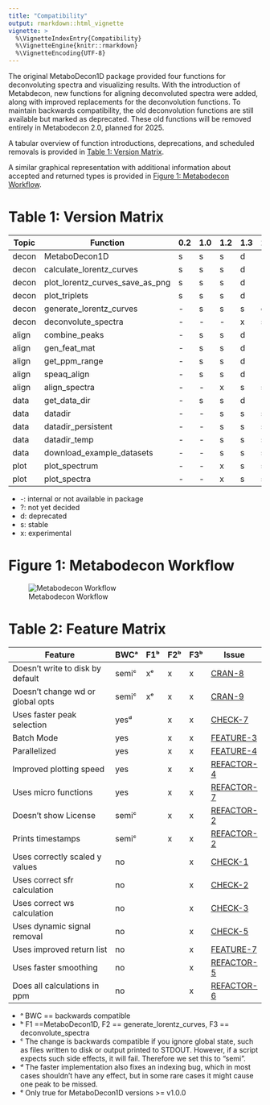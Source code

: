 ```yaml
---
title: "Compatibility"
output: rmarkdown::html_vignette
vignette: >
  %\VignetteIndexEntry{Compatibility}
  %\VignetteEngine{knitr::rmarkdown}
  %\VignetteEncoding{UTF-8}
---
```


The original MetaboDecon1D package provided four functions for deconvoluting spectra and visualizing results. With the introduction of Metabdecon, new functions for aligning deconvoluted spectra were added, along with improved replacements for the deconvolution functions. To maintain backwards compatibility, the old deconvolution functions are still available but marked as deprecated. These old functions will be removed entirely in Metabodecon 2.0, planned for 2025.

A tabular overview of function introductions, deprecations, and scheduled removals is provided in [Table 1: Version Matrix](#table-1-version-matrix).

A similar graphical representation with additional information about accepted and returned types is provided in [Figure 1: Metabodecon Workflow](#figure-1-metabodecon-workflow).

# Table 1: Version Matrix

| Topic | Function                        | 0.2 | 1.0 | 1.2 | 1.3 | 2.0 |
| ----- | ------------------------------- | --- | --- | --- | --- | --- |
| decon | MetaboDecon1D                   | s   | s   | s   | d   | -   |
| decon | calculate_lorentz_curves        | s   | s   | s   | d   | -   |
| decon | plot_lorentz_curves_save_as_png | s   | s   | s   | d   | -   |
| decon | plot_triplets                   | s   | s   | s   | d   | -   |
| decon | generate_lorentz_curves         | -   | s   | s   | s   | d   |
| decon | deconvolute_spectra             | -   | -   | -   | x   | s   |
| align | combine_peaks                   | -   | s   | s   | d   | -   |
| align | gen_feat_mat                    | -   | s   | s   | d   | -   |
| align | get_ppm_range                   | -   | s   | s   | d   | -   |
| align | speaq_align                     | -   | s   | s   | d   | -   |
| align | align_spectra                   | -   | -   | x   | s   | s   |
| data  | get_data_dir                    | -   | s   | s   | d   | -   |
| data  | datadir                         | -   | -   | s   | s   | s   |
| data  | datadir_persistent              | -   | -   | s   | s   | s   |
| data  | datadir_temp                    | -   | -   | s   | s   | s   |
| data  | download_example_datasets       | -   | -   | s   | s   | s   |
| plot  | plot_spectrum                   | -   | -   | x   | s   | s   |
| plot  | plot_spectra                    | -   | -   | x   | s   | s   |

* -: internal or not available in package
* ?: not yet decided
* d: deprecated
* s: stable
* x: experimental

# Figure 1: Metabodecon Workflow

![Metabodecon Workflow](Classes\spectra_classes.png)

# Table 2: Feature Matrix

| Feature                          | BWCᵃ  | F1ᵇ | F2ᵇ | F3ᵇ | Issue        |
| -------------------------------- | ----- | --- | --- | --- | ------------ |
| Doesn't write to disk by default | semiᶜ | xᵉ  | x   | x   | [CRAN-8]     |
| Doesn't change wd or global opts | semiᶜ | xᵉ  | x   | x   | [CRAN-9]     |
| Uses faster peak selection       | yesᵈ  |     | x   | x   | [CHECK-7]    |
| Batch Mode                       | yes   |     | x   | x   | [FEATURE-3]  |
| Parallelized                     | yes   |     | x   | x   | [FEATURE-4]  |
| Improved plotting speed          | yes   |     | x   | x   | [REFACTOR-4] |
| Uses micro functions             | yes   |     | x   | x   | [REFACTOR-7] |
| Doesn't show License             | semiᶜ |     | x   | x   | [REFACTOR-2] |
| Prints timestamps                | semiᶜ |     | x   | x   | [REFACTOR-2] |
| Uses correctly scaled y values   | no    |     |     | x   | [CHECK-1]    |
| Uses correct sfr calculation     | no    |     |     | x   | [CHECK-2]    |
| Uses correct ws calculation      | no    |     |     | x   | [CHECK-3]    |
| Uses dynamic signal removal      | no    |     |     | x   | [CHECK-5]    |
| Uses improved return list        | no    |     |     | x   | [FEATURE-7]  |
| Uses faster smoothing            | no    |     |     | x   | [REFACTOR-5] |
| Does all calculations in ppm     | no    |     |     | x   | [REFACTOR-6] |

- ᵃ BWC == backwards compatible
- ᵇ F1 ==MetaboDecon1D, F2 == generate_lorentz_curves, F3 == deconvolute_spectra
- ᶜ The change is backwards compatible if you ignore global state, such as files written to disk or output printed to STDOUT. However, if a script expects such side effects, it will fail. Therefore we set this to "semi".
- ᵈ The faster implementation also fixes an indexing bug, which in most cases shouldn't have any effect, but in some rare cases it might cause one peak to be missed.
- ᵉ Only true for MetaboDecon1D versions >= v1.0.0

[CHECK-1]: ../TODOS.md#check-1-use-of-dtypp-in-load_spectrum
[CHECK-2]: ../TODOS.md#check-2-signal-free-region-calculation
[CHECK-3]: ../TODOS.md#check-3-water-signal-calculation
[CHECK-5]: ../TODOS.md#check-5-signal-preprocessing
[CHECK-7]: ../TODOS.md#check-7-peak-selection-procedure
[CHECK-10]: ../TODOS.md#check-10-negative-values-for-estimated-a
[CRAN-8]: ../TODOS.md#cran-8-functions-should-not-write-to-disk-by-default
[CRAN-9]: ../TODOS.md#cran-9-functions-should-not-change-working-dir-or-global-options
[FEATURE-3]: ../TODOS.md#feature-3-batch-mode
[FEATURE-4]: ../TODOS.md#feature-4-parallelize
[FEATURE-7]: ../TODOS.md#feature-7-improve-return-value
[REFACTOR-2]: ../TODOS.md#refactor-2-text-output--license-timestamps
[REFACTOR-4]: ../TODOS.md#refactor-4-plotting-speed
[REFACTOR-5]: ../TODOS.md#refactor-5-speedup-smoothing
[REFACTOR-6]: ../TODOS.md#refactor-6-use-a-single-unit-as-source-of-truth
[REFACTOR-7]: ../TODOS.md#refactor-7-split-monolithic-functions-into-smaller-parts
